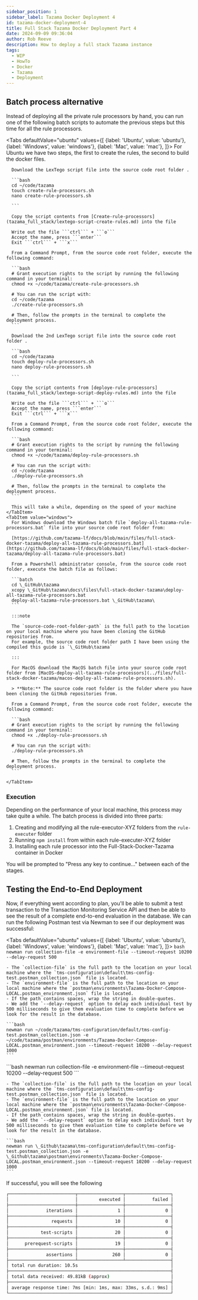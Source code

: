 ```yaml
---  
sidebar_position: 1  
sidebar_label: Tazama Docker Deployment 4
id: tazama-docker-deployment-4
title: Full Stack Tazama Docker Deployment Part 4
date: 2024-09-09 09:36:04
author: Rob Reeve
description: How to deploy a full stack Tazama instance
tags: 
  - WIP
  - HowTo
  - Docker
  - Tazama
  - Deployment
---  
```


<!-- SPDX-License-Identifier: CC-BY-SA-4.0 -->


## Batch process alternative

Instead of deploying all the private rule processors by hand, you can run one of the following batch scripts to automate the previous steps but this time for all the rule processors.

<Tabs
  defaultValue="ubuntu"
  values={[
    {label: 'Ubuntu', value: 'ubuntu'},
    {label: 'Windows', value: 'windows'},
    {label: 'Mac', value: 'mac'},
  ]}>
    <TabItem value="ubuntu">
      For Ubuntu we have two steps, the first to create the rules, the second to build the docker files.

      Download the LexTego script file into the source code root folder .

      ```bash
      cd ~/code/tazama
      touch create-rule-processors.sh
      nano create-rule-processors.sh

      ```

      Copy the script contents from [Create-rule-processors](tazama_full_stack/lextego-script-create-rules.md) into the file

      Write out the file ```ctrl``` + ```o```
      Accept the name, press ```enter```
      Exit ```ctrl``` + ```x```

      From a Command Prompt, from the source code root folder, execute the following command:

      ```bash
      # Grant execution rights to the script by running the following command in your terminal:
      chmod +x ~/code/tazama/create-rule-processors.sh​

      # You can run the script with:
      cd ~/code/tazama
      ./create-rule-processors.sh

      # Then, follow the prompts in the terminal to complete the deployment process.
      ```

      Download the 2nd LexTego script file into the source code root folder .

      ```bash
      cd ~/code/tazama
      touch deploy-rule-processors.sh
      nano deploy-rule-processors.sh

      ```

      Copy the script contents from [deploye-rule-processors](tazama_full_stack/lextego-script-deploy-rules.md) into the file

      Write out the file ```ctrl``` + ```o```
      Accept the name, press ```enter```
      Exit ```ctrl``` + ```x```

      From a Command Prompt, from the source code root folder, execute the following command:

      ```bash
      # Grant execution rights to the script by running the following command in your terminal:
      chmod +x ~/code/tazama/deploy-rule-processors.sh​

      # You can run the script with:
      cd ~/code/tazama
      ./deploy-rule-processors.sh

      # Then, follow the prompts in the terminal to complete the deployment process.
      ```

      This will take a while, depending on the speed of your machine
    </TabItem>
    <TabItem value="windows">
      For Windows download the Windows batch file `deploy-all-tazama-rule-processors.bat` file into your source code root folder from:

      [https://github.com/tazama-lf/docs/blob/main/files/full-stack-docker-tazama/deploy-all-tazama-rule-processors.bat](https://github.com/tazama-lf/docs/blob/main/files/full-stack-docker-tazama/deploy-all-tazama-rule-processors.bat)

      From a Powershell administrator console, from the source code root folder, execute the batch file as follows:

      ```batch
      cd \_GitHub\tazama
      xcopy \_GitHub\tazama\docs\files\full-stack-docker-tazama\deploy-all-tazama-rule-processors.bat
      deploy-all-tazama-rule-processors.bat \_GitHub\tazama\
      ```

      :::note

      The `source-code-root-folder-path` is the full path to the location on your local machine where you have been cloning the GitHub repositories from.
      For example, the source code root folder path I have been using the compiled this guide is `\_GitHub\tazama`

      :::
  </TabItem>
    <TabItem value="mac">

      For MacOS download the MacOS batch file into your source code root folder from [MacOS-deploy-all-tazama-rule-processors](../files/full-stack-docker-tazama/macos-deploy-all-tazama-rule-processors.sh).

      > **Note:** The source code root folder is the folder where you have been cloning the GitHub repositories from.

      From a Command Prompt, from the source code root folder, execute the following command:

      ```bash
      # Grant execution rights to the script by running the following command in your terminal:
      chmod +x ./deploy-rule-processors.sh​

      # You can run the script with:
      ./deploy-rule-processors.sh

      # Then, follow the prompts in the terminal to complete the deployment process.
      ```

    </TabItem>
</Tabs>

### Execution

Depending on the performance of your local machine, this process may take quite a while. The batch process is divided into three parts:

1. Creating and modifying all the rule-executor-XYZ folders from the `rule-executer` folder
2. Running `npm install` from within each rule-executer-XYZ folder
3. Installing each rule processor into the Full-Stack-Docker-Tazama container in Docker

You will be prompted to "Press any key to continue..." between each of the stages.

## Testing the End-to-End Deployment

Now, if everything went according to plan, you'll be able to submit a test transaction to the Transaction Monitoring Service API and then be able to see the result of a complete end-to-end evaluation in the database. We can run the following Postman test via Newman to see if our deployment was successful:

<Tabs
  defaultValue="ubuntu"
  values={[
    {label: 'Ubuntu', value: 'ubuntu'},
    {label: 'Windows', value: 'windows'},
    {label: 'Mac', value: 'mac'},
  ]}>
  <TabItem value="ubuntu">
    ```bash
    newman run collection-file -e environment-file --timeout-request 10200 --delay-request 500
    ```

    - The `collection-file` is the full path to the location on your local machine where the `tms-configuration\default\tms-config-test.postman_collection.json` file is located.
    - The `environment-file` is the full path to the location on your local machine where the `postman\environments\Tazama-Docker-Compose-LOCAL.postman_environment.json` file is located.
    - If the path contains spaces, wrap the string in double-quotes.
    - We add the `--delay-request` option to delay each individual test by 500 milliseconds to give them evaluation time to complete before we look for the result in the database.

    ```bash
    newman run ~/code/tazama/tms-configuration/default/tms-config-test.postman_collection.json -e ~/code/tazama/postman/environments/Tazama-Docker-Compose-LOCAL.postman_environment.json --timeout-request 10200 --delay-request 1000
    ```
  </TabItem>
  <TabItem value="windows">
    ```bash
    newman run collection-file -e environment-file --timeout-request 10200 --delay-request 500
    ```

    - The `collection-file` is the full path to the location on your local machine where the `tms-configuration\default\tms-config-test.postman_collection.json` file is located.
    - The `environment-file` is the full path to the location on your local machine where the `postman\environments\Tazama-Docker-Compose-LOCAL.postman_environment.json` file is located.
    - If the path contains spaces, wrap the string in double-quotes.
    - We add the `--delay-request` option to delay each individual test by 500 milliseconds to give them evaluation time to complete before we look for the result in the database.

    ```bash
    newman run \_Github\tazama\tms-configuration\default\tms-config-test.postman_collection.json -e \_Github\tazama\postman\environments\Tazama-Docker-Compose-LOCAL.postman_environment.json --timeout-request 10200 --delay-request 1000
    ```
  </TabItem>
  <TabItem value="mac">

  </TabItem>
</Tabs>

If successful, you will see the following

```bash
┌─────────────────────────┬─────────────────┬─────────────────┐
│                         │        executed │          failed │
├─────────────────────────┼─────────────────┼─────────────────┤
│              iterations │               1 │               0 │
├─────────────────────────┼─────────────────┼─────────────────┤
│                requests │              10 │               0 │
├─────────────────────────┼─────────────────┼─────────────────┤
│            test-scripts │              20 │               0 │
├─────────────────────────┼─────────────────┼─────────────────┤
│      prerequest-scripts │              19 │               0 │
├─────────────────────────┼─────────────────┼─────────────────┤
│              assertions │             260 │               0 │
├─────────────────────────┴─────────────────┴─────────────────┤
│ total run duration: 10.5s                                   │
├─────────────────────────────────────────────────────────────┤
│ total data received: 49.81kB (approx)                       │
├─────────────────────────────────────────────────────────────┤
│ average response time: 7ms [min: 1ms, max: 33ms, s.d.: 9ms] │
└─────────────────────────────────────────────────────────────┘
```